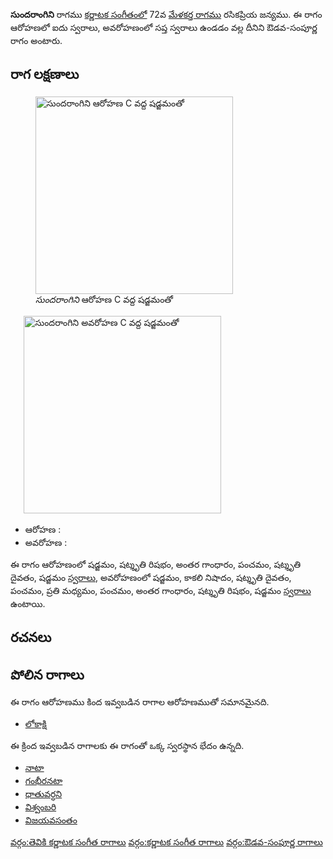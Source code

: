 {{Infobox ragam
	| name          	= సుందరాంగిని
	| synonym	    	= 
	| mela          	= 
	| chakra        	= 
	| janaka        	= 
	| type          	= ఔడవ-సంపూర్ణ
	| arohanam      	= {{svaraC|S|R3|G3|P|D3|S'}} 
	| avarohanam    	= {{svaraC|S'|N3|D3|P|M2|P|G3|R3|S}}
	| jeeva         	=
	| chhaya        	=
	| nyasa         	=
	| vishesha      	= 
	| equivalent  		= 
}}
{{కర్ణాటక సంగీత రాగాలు}}
'''సుందరాంగిని''' రాగము [[కర్ణాటక సంగీతం]]లో 72వ [[మేళకర్త రాగము]] రసికప్రియ జన్యము.  ఈ రాగం ఆరోహణలో ఐదు స్వరాలు, అవరోహణంలో సప్త స్వరాలు ఉండడం వల్ల దీనిని ఔడవ-సంపూర్ణ రాగం అంటారు.


==రాగ లక్షణాలు==
[[Image:sundarangini_ar_kb2wiki.png|thumb|right|316px|''సుందరాంగిని'' ఆరోహణ C వద్ద షడ్జమంతో]]
	[[Image:sundarangini_av_kb2wiki.png|thumb|right|316px|''సుందరాంగిని'' అవరోహణ C వద్ద షడ్జమంతో]]

* ఆరోహణ : {{svaraC|S|R3|G3|P|D3|S'}} 
* అవరోహణ : {{svaraC|S'|N3|D3|P|M2|P|G3|R3|S}}

ఈ రాగం ఆరోహణంలో షడ్జమం, షట్శృతి రిషభం, అంతర గాంధారం, పంచమం, షట్శృతి దైవతం, షడ్జమం [[స్వరాలు]], అవరోహణంలో షడ్జమం, కాకలి  నిషాదం, షట్శృతి దైవతం, పంచమం, ప్రతి మధ్యమం, పంచమం, అంతర గాంధారం, షట్శృతి రిషభం, షడ్జమం [[స్వరాలు]] ఉంటాయి.

==రచనలు==



==పోలిన రాగాలు==
ఈ రాగం ఆరోహణము కింద ఇవ్వబడిన రాగాల ఆరోహణముతో సమానమైనది.
* [[లోకాక్షి]]

ఈ క్రింద ఇవ్వబడిన రాగాలకు ఈ రాగంతో ఒక్క స్వరస్థాన భేదం ఉన్నది.
* [[నాటా]]
* [[గంభీరనటా]]
* [[ధాతువర్ధని]]
* [[విశ్వంబరి]]
* [[విజయవసంతం]]



[[వర్గం:తెవికి కర్ణాటక సంగీత రాగాలు]]
[[వర్గం:కర్ణాటక సంగీత రాగాలు]]
[[వర్గం:ఔడవ-సంపూర్ణ రాగాలు]]